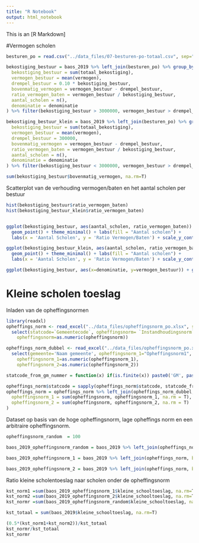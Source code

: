 ```yaml
---
title: "R Notebook"
output: html_notebook
---
```


This is an [R Markdown]

#Vermogen scholen 
```r

besturen_po = read.csv("../data_files/07-besturen-po-totaal.csv", sep=";") %>% select(bevoegd_gezag = "BEVOEGD.GEZAG.NUMMER", denominatie = "DENOMINATIE")

bekostiging_bestuur = baos_2019 %>% left_join(besturen_po) %>% group_by(bevoegd_gezag) %>% summarise(
  bekostiging_bestuur = sum(totaal_bekostiging),
  vermogen_bestuur = mean(vermogen),
  drempel_bestuur = 0.10 * bekostiging_bestuur, 
  bovenmatig_vermogen = vermogen_bestuur - drempel_bestuur,
  ratio_vermogen_baten = vermogen_bestuur / bekostiging_bestuur,
  aantal_scholen = n(), 
  denominatie = denominatie
) %>% filter(bekostiging_bestuur > 3000000, vermogen_bestuur > drempel_bestuur)

bekostiging_bestuur_klein = baos_2019 %>% left_join(besturen_po) %>% group_by(bevoegd_gezag) %>% summarise(
  bekostiging_bestuur = sum(totaal_bekostiging),
  vermogen_bestuur = mean(vermogen),
  drempel_bestuur = 300000, 
  bovenmatig_vermogen = vermogen_bestuur - drempel_bestuur,
  ratio_vermogen_baten = vermogen_bestuur / bekostiging_bestuur,
  aantal_scholen = n(), 
  denominatie = denominatie
) %>% filter(bekostiging_bestuur < 3000000, vermogen_bestuur > drempel_bestuur)

sum(bekostiging_bestuur$bovenmatig_vermogen, na.rm=T)

```
Scatterplot van de verhouding vermogen/baten en het aantal scholen per bestuur
```r
hist(bekostiging_bestuur$ratio_vermogen_baten)
hist(bekostiging_bestuur_klein$ratio_vermogen_baten)


ggplot(bekostiging_bestuur, aes(aantal_scholen, ratio_vermogen_baten)) +
  geom_point() + theme_minimal() + labs(fill = "Aantal scholen") +
  labs(x = 'Aantal Scholen', y = 'Ratio Vermogen/Baten') + scale_y_continuous(labels = comma) 

ggplot(bekostiging_bestuur_klein, aes(aantal_scholen, ratio_vermogen_baten)) +
  geom_point() + theme_minimal() + labs(fill = "Aantal scholen") +
  labs(x = 'Aantal Scholen', y = 'Ratio Vermogen/Baten') + scale_y_continuous(labels = comma) 

ggplot(bekostiging_bestuur, aes(x=denominatie, y=vermogen_bestuur)) + geom_violin(fill="grey80") + theme_minimal() +xlab("") + ylab("Vermogen") +theme(axis.text = element_text(angle=90))
```



# Kleine scholen toeslag 
Inladen van de opheffingsnormen 
```r
library(readxl)
opheffings_norm <- read_excel("../data_files/opheffingsnorm_po.xlsx", sheet="Sheet1") %>%
  select(statcode=`Gemeentecode`, opheffingsnorm= `Instandhoudingsnorm`, gemeente='Gemeentenaam')  %>% mutate(
    opheffingsnorm=as.numeric(opheffingsnorm))

opheffings_norm_dubbel <- read_excel("../data_files/opheffingsnorm_po.xlsx", sheet="Sheet2") %>%
  select(gemeente='Naam gemeente', opheffingsnorm_1="Opheffingsnorm1", opheffingsnorm_2="Opheffingsnorm2")  %>% mutate(
    opheffingsnorm_1=as.numeric(opheffingsnorm_1),
    opheffingsnorm_2=as.numeric(opheffingsnorm_2))

statcode_from_gm_nummer = function(x) if(is.finite(x)) paste0('GM', paste(rep('0', 4-nchar(x)), collapse = ''), x) else NA

opheffings_norm$statcode = sapply(opheffings_norm$statcode, statcode_from_gm_nummer)
opheffings_norm = opheffings_norm %>% left_join(opheffings_norm_dubbel, by = "gemeente") %>% select(statcode, opheffingsnorm, opheffingsnorm_1, opheffingsnorm_2) %>% group_by(statcode) %>%mutate(
  opheffingsnorm_1 = sum(opheffingsnorm, opheffingsnorm_1, na.rm = T),
  opheffingsnorm_2 = sum(opheffingsnorm, opheffingsnorm_2, na.rm = T)
)
```

Dataset op basis van de hoge opheffingsnorm, lage opheffings norm en een arbitraire opheffingsnorm. 
```r
opheffingsnorm_random  = 100

baos_2019_opheffingsnorm_random = baos_2019 %>% left_join(opheffings_norm, by = "statcode") %>% filter(leerlingen < opheffingsnorm_random) %>% select(brin, naam_school, gemeente, pc6, bevoegd_gezag, kleine_schooltoeslag, leerlingen, opheffingsnorm, opheffingsnorm_1, opheffingsnorm_2)

baos_2019_opheffingsnorm_1 = baos_2019 %>% left_join(opheffings_norm, by = "statcode") %>% filter(leerlingen < opheffingsnorm_1) %>% select(brin, naam_school, gemeente, pc6, bevoegd_gezag, kleine_schooltoeslag, leerlingen, opheffingsnorm, opheffingsnorm_1, opheffingsnorm_2)

baos_2019_opheffingsnorm_2 = baos_2019 %>% left_join(opheffings_norm, by = "statcode") %>% filter(leerlingen < opheffingsnorm_2) %>% select(brin, naam_school, gemeente, pc6, bevoegd_gezag, kleine_schooltoeslag, leerlingen, opheffingsnorm, opheffingsnorm_1, opheffingsnorm_2)

```

Ratio kleine scholentoeslag naar scholen onder de opheffingsnorm
```r
kst_norm1 =sum(baos_2019_opheffingsnorm_1$kleine_schooltoeslag, na.rm=T)
kst_norm2 =sum(baos_2019_opheffingsnorm_2$kleine_schooltoeslag, na.rm=T)
kst_normr =sum(baos_2019_opheffingsnorm_random$kleine_schooltoeslag, na.rm=T)

kst_totaal = sum(baos_2019$kleine_schooltoeslag, na.rm=T)

(0.5*(kst_norm1+kst_norm2))/kst_totaal
kst_normr/kst_totaal
kst_normr
```

